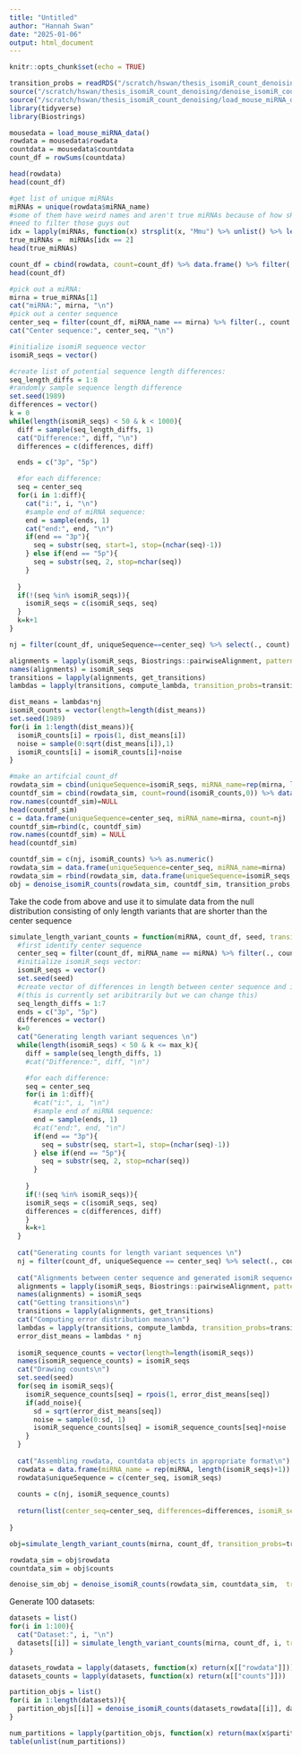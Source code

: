 ```yaml
---
title: "Untitled"
author: "Hannah Swan"
date: "2025-01-06"
output: html_document
---
```


```r
knitr::opts_chunk$set(echo = TRUE)
```

```r
transition_probs = readRDS("/scratch/hswan/thesis_isomiR_count_denoising/updated_transition_probs.Rds")
source("/scratch/hswan/thesis_isomiR_count_denoising/denoise_isomiR_counts_WORKING_FUNCTION.R")
source("/scratch/hswan/thesis_isomiR_count_denoising/load_mouse_miRNA_data_function.R")
library(tidyverse)
library(Biostrings)
```

```r
mousedata = load_mouse_miRNA_data()
rowdata = mousedata$rowdata
countdata = mousedata$countdata
count_df = rowSums(countdata)

head(rowdata)
head(count_df)
```

```r
#get list of unique miRNAs 
miRNAs = unique(rowdata$miRNA_name)
#some of them have weird names and aren't true miRNAs because of how sRNAbench handless multi-mapping reads 
#need to filter those guys out 
idx = lapply(miRNAs, function(x) strsplit(x, "Mmu") %>% unlist() %>% length()) %>% unlist()
true_miRNAs =  miRNAs[idx == 2]
head(true_miRNAs)
```

```r
count_df = cbind(rowdata, count=count_df) %>% data.frame() %>% filter(., miRNA_name %in% true_miRNAs)
head(count_df)
```

```r
#pick out a miRNA:
mirna = true_miRNAs[1]
cat("miRNA:", mirna, "\n")
#pick out a center sequence
center_seq = filter(count_df, miRNA_name == mirna) %>% filter(., count == max(count)) %>% select(., uniqueSequence) %>% unlist()
cat("Center sequence:", center_seq, "\n")

#initialize isomiR sequence vector
isomiR_seqs = vector()

#create list of potential sequence length differences:
seq_length_diffs = 1:8
#randomly sample sequence length difference 
set.seed(1989)
differences = vector()
k = 0 
while(length(isomiR_seqs) < 50 & k < 1000){
  diff = sample(seq_length_diffs, 1)
  cat("Difference:", diff, "\n")
  differences = c(differences, diff)

  ends = c("3p", "5p")

  #for each difference:
  seq = center_seq
  for(i in 1:diff){
    cat("i:", i, "\n")
    #sample end of miRNA sequence:
    end = sample(ends, 1)
    cat("end:", end, "\n")
    if(end == "3p"){
      seq = substr(seq, start=1, stop=(nchar(seq)-1))
    } else if(end == "5p"){
      seq = substr(seq, 2, stop=nchar(seq))
    }
  
  }
  if(!(seq %in% isomiR_seqs)){
    isomiR_seqs = c(isomiR_seqs, seq)
  }
  k=k+1
}

nj = filter(count_df, uniqueSequence==center_seq) %>% select(., count) %>% unlist() %>% unname()

alignments = lapply(isomiR_seqs, Biostrings::pairwiseAlignment, pattern = center_seq)
names(alignments) = isomiR_seqs
transitions = lapply(alignments, get_transitions)
lambdas = lapply(transitions, compute_lambda, transition_probs=transition_probs) %>% unlist()

dist_means = lambdas*nj
isomiR_counts = vector(length=length(dist_means))
set.seed(1989)
for(i in 1:length(dist_means)){
  isomiR_counts[i] = rpois(1, dist_means[i])
  noise = sample(0:sqrt(dist_means[i]),1)
  isomiR_counts[i] = isomiR_counts[i]+noise
}

#make an artifcial count_df
rowdata_sim = cbind(uniqueSequence=isomiR_seqs, miRNA_name=rep(mirna, length(isomiR_counts))) %>% data.frame()
countdf_sim = cbind(rowdata_sim, count=round(isomiR_counts,0)) %>% data.frame()
row.names(countdf_sim)=NULL
head(countdf_sim)
c = data.frame(uniqueSequence=center_seq, miRNA_name=mirna, count=nj)
countdf_sim=rbind(c, countdf_sim)
row.names(countdf_sim) = NULL
head(countdf_sim)
```

```r
countdf_sim = c(nj, isomiR_counts) %>% as.numeric()
rowdata_sim = data.frame(uniqueSequence=center_seq, miRNA_name=mirna)
rowdata_sim = rbind(rowdata_sim, data.frame(uniqueSequence=isomiR_seqs, miRNA_name=rep(mirna, length(isomiR_seqs)))) %>% data.frame()
obj = denoise_isomiR_counts(rowdata_sim, countdf_sim, transition_probs, mirna, 0.05, 10, "BH")
```

Take the code from above and use it to simulate data from the null distribution consisting of only length variants that are shorter than the center sequence 
```r
simulate_length_variant_counts = function(miRNA, count_df, seed, transition_probs = NULL, add_noise=FALSE, max_k =  1000){
  #first identify center sequence
  center_seq = filter(count_df, miRNA_name == miRNA) %>% filter(., count==max(count)) %>% select(., uniqueSequence) %>% unlist() %>% unname()
  #initialize isomiR_seqs vector:
  isomiR_seqs = vector()
  set.seed(seed)
  #create vector of differences in length between center sequence and isomiR sequences to sample from:
  #(this is currently set aribitrarily but we can change this)
  seq_length_diffs = 1:7
  ends = c("3p", "5p")
  differences = vector()
  k=0
  cat("Generating length variant sequences \n")
  while(length(isomiR_seqs) < 50 & k <= max_k){
    diff = sample(seq_length_diffs, 1)
    #cat("Difference:", diff, "\n")

    #for each difference:
    seq = center_seq
    for(i in 1:diff){
      #cat("i:", i, "\n")
      #sample end of miRNA sequence:
      end = sample(ends, 1)
      #cat("end:", end, "\n")
      if(end == "3p"){
        seq = substr(seq, start=1, stop=(nchar(seq)-1))
      } else if(end == "5p"){
        seq = substr(seq, 2, stop=nchar(seq))
      }
  
    }
    if(!(seq %in% isomiR_seqs)){
    isomiR_seqs = c(isomiR_seqs, seq)
    differences = c(differences, diff)
    }
    k=k+1
  }
  
  cat("Generating counts for length variant sequences \n")
  nj = filter(count_df, uniqueSequence == center_seq) %>% select(., count) %>% unlist() %>% unname()
  
  cat("Alignments between center sequence and generated isomiR sequences \n")
  alignments = lapply(isomiR_seqs, Biostrings::pairwiseAlignment, pattern=center_seq)
  names(alignments) = isomiR_seqs
  cat("Getting transitions\n")
  transitions = lapply(alignments, get_transitions)
  cat("Computing error distribution means\n")
  lambdas = lapply(transitions, compute_lambda, transition_probs=transition_probs) %>% unlist()
  error_dist_means = lambdas * nj 
  
  isomiR_sequence_counts = vector(length=length(isomiR_seqs))
  names(isomiR_sequence_counts) = isomiR_seqs
  cat("Drawing counts\n")
  set.seed(seed)
  for(seq in isomiR_seqs){
    isomiR_sequence_counts[seq] = rpois(1, error_dist_means[seq])
    if(add_noise){
      sd = sqrt(error_dist_means[seq])
      noise = sample(0:sd, 1)
      isomiR_sequence_counts[seq] = isomiR_sequence_counts[seq]+noise
    }
  }
  
  cat("Assembling rowdata, countdata objects in appropriate format\n")
  rowdata = data.frame(miRNA_name = rep(miRNA, length(isomiR_seqs)+1))
  rowdata$uniqueSequence = c(center_seq, isomiR_seqs)
  
  counts = c(nj, isomiR_sequence_counts)
  
  return(list(center_seq=center_seq, differences=differences, isomiR_seqs=isomiR_seqs, isomiR_sequence_counts=isomiR_sequence_counts, rowdata=rowdata, counts=counts))
  
}

obj=simulate_length_variant_counts(mirna, count_df, transition_probs=transition_probs, 1, add_noise=TRUE)

rowdata_sim = obj$rowdata
countdata_sim = obj$counts

denoise_sim_obj = denoise_isomiR_counts(rowdata_sim, countdata_sim,  transition_probability_matrix =transition_probs, mirna, 0.05, 10, "BH")
```

Generate 100 datasets:
```r
datasets = list()
for(i in 1:100){
  cat("Dataset:", i, "\n")
  datasets[[i]] = simulate_length_variant_counts(mirna, count_df, i, transition_probs=transition_probs, TRUE)
}

datasets_rowdata = lapply(datasets, function(x) return(x[["rowdata"]]))
datasets_counts = lapply(datasets, function(x) return(x[["counts"]]))

partition_objs = list()
for(i in 1:length(datasets)){
  partition_objs[[i]] = denoise_isomiR_counts(datasets_rowdata[[i]], datasets_counts[[i]], transition_probs, mirna, 0.05, 10, "BH")
}

num_partitions = lapply(partition_objs, function(x) return(max(x$partition_df$partition)))
table(unlist(num_partitions))
```